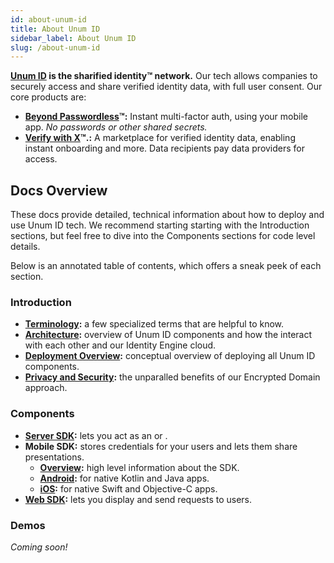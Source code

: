 ```yaml
---
id: about-unum-id
title: About Unum ID
sidebar_label: About Unum ID
slug: /about-unum-id
---
```



**[Unum ID](https://www.Unum.ID) is the sharified identity™ network.** Our tech allows companies to securely access and share verified identity data, with full user consent. Our core products are:
- **[Beyond Passwordless](https://www.unum.id/solutions/beyond-passwordless)™:** Instant multi-factor auth, using your mobile app. *No passwords or other shared secrets.*
- **[Verify with X](https://www.unum.id/solutions/verify-with-x)™.:** A marketplace for verified identity data, enabling instant onboarding and more. Data recipients pay data providers for access.

## Docs Overview

These docs provide detailed, technical information about how to deploy and use Unum ID tech. We recommend starting starting with the Introduction sections, but feel free to dive into the Components sections for code level details.

Below is an annotated table of contents, which offers a sneak peek of each section. 

### Introduction

- **[Terminology](/terminology):** a few specialized terms that are helpful to know.
- **[Architecture](/architecture):** overview of Unum ID components and how the interact with each other and our Identity Engine cloud.
- **[Deployment Overview](/deployment-overview):** conceptual overview of deploying all Unum ID components.
- **[Privacy and Security](/privacy-and-security):** the unparalled benefits of our Encrypted Domain approach.

### Components
- **[Server SDK](/server-sdk):** lets you act as an <Tip type="issuer"/> or <Tip type="verifier"/>.
- **Mobile SDK:** stores <Tip type="credential">credentials</Tip> for your users and lets them share <Tip type="presentation">presentations</Tip>.
    - **[Overview](/mobile-sdk-overview):** high level information about the SDK.
    - **[Android](/mobile-sdk-android):** for native Kotlin and Java apps.
    - **[iOS](/mobile-sdk-ios):** for native Swift and Objective-C apps.
- **[Web SDK](/web-sdk):** lets you display and send <Tip type="request">requests</Tip> to users. 

### Demos
*Coming soon!*